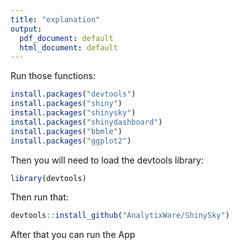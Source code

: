 ```yaml
---
title: "explanation"
output:
  pdf_document: default
  html_document: default
---
```

Run those functions:

```r
install.packages("devtools")
install.packages("shiny")
install.packages("shinysky")
install.packages("shinydashboard")
install.packages("bbmle")
install.packages("ggplot2")
```

Then you will need to load the devtools library:

```r
library(devtools)
```

Then run that:
```r
devtools::install_github("AnalytixWare/ShinySky")
```

After that you can run the App
